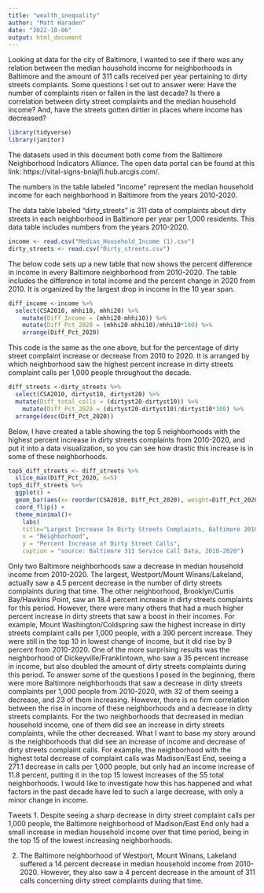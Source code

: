 ```yaml
---
title: "wealth_inequality"
author: "Matt Haraden"
date: "2022-10-06"
output: html_document
---
```


Looking at data for the city of Baltimore, I wanted to see if there was any relation between the median household income for neighborhoods in Baltimore and the amount of 311 calls received per year pertaining to dirty streets complaints. Some questions I set out to answer were: Have the number of complaints risen or fallen in the last decade? Is there a correlation between dirty street complaints and the median household income? And, have the streets gotten dirtier in places where income has decreased? 

```r
library(tidyverse)
library(janitor)

```

The datasets used in this document both come from the Baltimore Neighborhood Indicators Alliance. The open data portal can be found at this link: https://vital-signs-bniajfi.hub.arcgis.com/.

The numbers in the table labeled "income" represent the median household income for each neighborhood in Baltimore from the years 2010-2020.

The data table labeled "dirty_streets" is 311 data of complaints about dirty streets in each neighborhood in Baltimore per year per 1,000 residents. This data table includes numbers from the years 2010-2020.

```r
income <- read.csv("Median_Household_Income (1).csv")
dirty_streets <- read.csv("Dirty_streets.csv")
```

The below code sets up a new table that now shows the percent difference in income in every Baltimore neighborhood from 2010-2020. The table includes the difference in total income and the percent change in 2020 from 2010. It is organized by the largest drop in income in the 10 year span.

```r
diff_income <-income %>%
  select(CSA2010, mhhi10, mhhi20) %>%
    mutate(Diff_Income = (mhhi20-mhhi10)) %>% 
    mutate(Diff_Pct_2020 = (mhhi20-mhhi10)/mhhi10*100) %>% 
    arrange(Diff_Pct_2020)
```


This code is the same as the one above, but for the percentage of dirty street complaint increase or decrease from 2010 to 2020. It is arranged by which neighborhood saw the highest percent increase in dirty streets complaint calls per 1,000 people throughout the decade.
```r
diff_streets <-dirty_streets %>%
  select(CSA2010, dirtyst10, dirtyst20) %>%
  mutate(Diff_total_calls = (dirtyst20-dirtyst10)) %>%
    mutate(Diff_Pct_2020 = (dirtyst20-dirtyst10)/dirtyst10*100) %>% 
  arrange(desc(Diff_Pct_2020))
```


Below, I have created a table showing the top 5 neighborhoods with the highest percent increase in dirty streets complaints from 2010-2020, and put it into a data visualization, so you can see how drastic this increase is in some of these neighborhoods.
```r
top5_diff_streets <- diff_streets %>% 
  slice_max(Diff_Pct_2020, n=5)
top5_diff_streets %>% 
  ggplot() +
  geom_bar(aes(x= reorder(CSA2010, Diff_Pct_2020), weight=Diff_Pct_2020)) +
  coord_flip() + 
  theme_minimal()+
    labs(
    title="Largest Increase In Dirty Streets Complaints, Baltimore 2010-2020",
    x = "Neighborhood",
    y = "Percent Increase of Dirty Street Calls",
    caption = "source: Baltimore 311 Service Call Data, 2010-2020")
```


Only two Baltimore neighborhoods saw a decrease in median household income from 2010-2020. The largest, Westport/Mount Winans/Lakeland, actually saw a 4.5 percent decrease in the number of dirty streets complaints during that time. The other neighborhood, Brooklyn/Curtis Bay/Hawkins Point, saw an 18.4 percent increase in dirty streets complaints for this period. However, there were many others that had a much higher percent increase in dirty streets that saw a boost in their incomes. For example, Mount Washington/Coldspring saw the highest increase in dirty streets complaint calls per 1,000 people, with a 390 percent increase. They were still in the top 10 in lowest change of income, but it did rise by 9 percent from 2010-2020. One of the more surprising results was the neighborhood of Dickeyville/Franklintown, who saw a 35 percent increase in income, but also doubled the amount of dirty streets complaints during this period. To answer some of the questions I posed in the beginning, there were more Baltimore neighborhoods that saw a decrease in dirty streets complaints per 1,000 people from 2010-2020, with 32 of them seeing a decrease, and 23 of them increasing. However, there is no firm correlation between the rise in income of these neighborhoods and a decrease in dirty streets complaints. For the two neighborhoods that decreased in median household income, one of them did see an increase in dirty streets complaints, while the other decreased. What I want to base my story around is the neighborhoods that did see an increase of income and decrease of dirty streets complaint calls. For example, the neighborhood with the highest total decrease of complaint calls was Madison/East End, seeing a 271.1 decrease in calls per 1,000 people, but only had an income increase of 11.8 percent, putting it in the top 15 lowest increases of the 55 total neighborhoods. I would like to investigate how this has happened and what factors in the past decade have led to such a large decrease, with only a minor change in income. 


Tweets
1. Despite seeing a sharp decrease in dirty street complaint calls per 1,000 people, the Baltimore neighborhood of Madison/East End only had a small increase in median household income over that time period, being in the top 15 of the lowest increasing neighborhoods.

2. The Baltimore neighborhood of Westport, Mount Winans, Lakeland suffered a 14 percent decrease in median household income from 2010-2020. However, they also saw a 4 percent decrease in the amount of 311 calls concerning dirty street complaints during that time.

